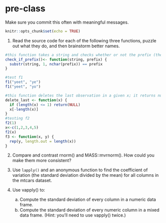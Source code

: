 # pre-class


Make sure you commit this often with meaningful messages. 



```r
knitr::opts_chunk$set(echo = TRUE)
```


1. Read the source code for each of the following three functions, puzzle out what they do, and then brainstorm better names.

```r
#this function takes a string and checks whether or not the prefix (the second argument) exists. It starts at position 1 and checks if the characters in the string match those in the prefix. 
check_if_prefix()<- function(string, prefix) {
  substr(string, 1, nchar(prefix)) == prefix
}

#test f1
f1("yeet", "ye")
f1("yeet", "yo")

#this function deletes the last observation in a given x; it returns null if there is only one observation since then x would be empty
delete_last <- function(x) {
  if (length(x) <= 1) return(NULL)
  x[-length(x)]
}
#testing f2
f2(1)
x<-c(1,2,3,4,5)
f2(x)
f3 <- function(x, y) {
  rep(y, length.out = length(x))
}
```

2. Compare and contrast rnorm() and MASS::mvrnorm(). How could you make them more consistent?


3. Use `lapply()` and an anonymous function to find the coefficient of variation (the standard deviation divided by the mean) for all columns in the mtcars dataset. 

4. Use vapply() to:
    a. Compute the standard deviation of every column in a numeric data frame.
    b. Compute the standard deviation of every numeric column in a mixed data frame. (Hint: you’ll need to use vapply() twice.)

